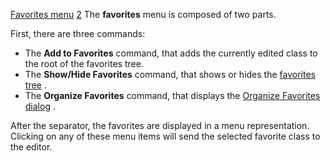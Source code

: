 [[Property:title|Favorites menu]]
[[Property:weight|2]]
The '''favorites''' menu is composed of two parts. 

First, there are three commands:
* The '''Add to Favorites''' command, that adds the currently edited class to the root of the favorites tree. 
* The '''Show/Hide Favorites''' command, that shows or hides the [[Favorites tree|favorites tree]] . 
* The '''Organize Favorites''' command, that displays the [[Organize favorites dialog: Introduction|Organize Favorites dialog]] . 

After the separator, the favorites are displayed in a menu representation. Clicking on any of these menu items will send the selected favorite class to the editor.




